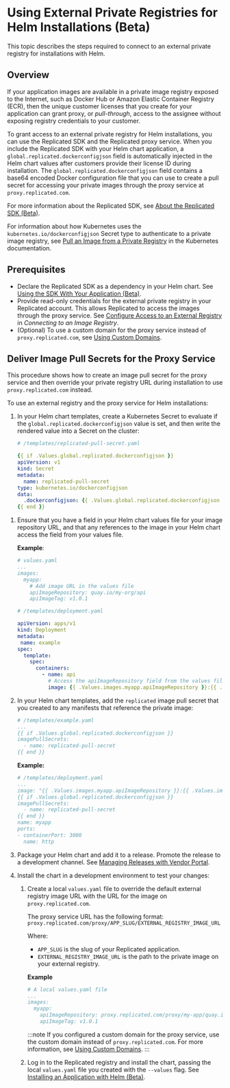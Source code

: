 
# Using External Private Registries for Helm Installations (Beta)

This topic describes the steps required to connect to an external private registry for installations with Helm.

## Overview

If your application images are available in a private image registry exposed to the Internet, such as Docker Hub or Amazon Elastic Container Registry (ECR), then the unique customer licenses that you create for your application can grant proxy, or _pull-through_, access to the assignee without exposing registry credentials to your customer.

To grant access to an external private registry for Helm installations, you can use the Replicated SDK and the Replicated proxy service. When you include the Replicated SDK with your Helm chart application, a `global.replicated.dockerconfigjson` field is automatically injected in the Helm chart values after customers provide their license ID during installation. The `global.replicated.dockerconfigjson` field contains a base64 encoded Docker configuration file that you can use to create a pull secret for accessing your private images through the proxy service at `proxy.replicated.com`.

For more information about the Replicated SDK, see [About the Replicated SDK (Beta)](replicated-sdk-overview).

For information about how Kubernetes uses the `kubernetes.io/dockerconfigjson` Secret type to authenticate to a private image registry, see [Pull an Image from a Private Registry](https://kubernetes.io/docs/tasks/configure-pod-container/pull-image-private-registry/) in the Kubernetes documentation.

## Prerequisites

* Declare the Replicated SDK as a dependency in your Helm chart. See [Using the SDK With Your Application (Beta)](replicated-sdk-using).
* Provide read-only credentials for the external private registry in your Replicated account. This allows Replicated to access the images through the proxy service. See [Configure Access to an External Registry](packaging-private-images#configure-access-to-an-external-registry) in _Connecting to an Image Registry_.
* (Optional) To use a custom domain for the proxy service instead of `proxy.replicated.com`, see [Using Custom Domains](custom-domains-using).
## Deliver Image Pull Secrets for the Proxy Service

This procedure shows how to create an image pull secret for the proxy service and then override your private registry URL during installation to use `proxy.replicated.com` instead.

To use an external registry and the proxy service for Helm installations:

1. In your Helm chart templates, create a Kubernetes Secret to evaluate if the `global.replicated.dockerconfigjson` value is set, and then write the rendered value into a Secret on the cluster:

   ```yaml
   # /templates/replicated-pull-secret.yaml

   {{ if .Values.global.replicated.dockerconfigjson }}
   apiVersion: v1
   kind: Secret
   metadata:
     name: replicated-pull-secret
   type: kubernetes.io/dockerconfigjson
   data:
     .dockerconfigjson: {{ .Values.global.replicated.dockerconfigjson }}
   {{ end }}
   ```

  <NameLimitation/>

1. Ensure that you have a field in your Helm chart values file for your image repository URL, and that any references to the image in your Helm chart access the field from your values file.  

   **Example**:

   ```yaml
   # values.yaml
   ...
   images:
     myapp:
       # Add image URL in the values file
       apiImageRepository: quay.io/my-org/api
       apiImageTag: v1.0.1
   ```
   ```yaml
   # /templates/deployment.yaml

   apiVersion: apps/v1
   kind: Deployment
   metadata:
    name: example
   spec:
     template:
       spec:
         containers:
           - name: api
             # Access the apiImageRepository field from the values file
             image: {{ .Values.images.myapp.apiImageRepository }}:{{ .Values.images.myapp.apiImageTag }}
   ```

1. In your Helm chart templates, add the `replicated` image pull secret that you created to any manifests that reference the private image:

   ```yaml
   # /templates/example.yaml
   ...
   {{ if .Values.global.replicated.dockerconfigjson }}
   imagePullSecrets:
     - name: replicated-pull-secret
   {{ end }}
   ```

   <NameLimitation/>

   **Example:**

    ```yaml
    # /templates/deployment.yaml
    ...
    image: "{{ .Values.images.myapp.apiImageRepository }}:{{ .Values.images.myapp.apiImageTag }}"
    {{ if .Values.global.replicated.dockerconfigjson }}
    imagePullSecrets:
      - name: replicated-pull-secret
    {{ end }}
    name: myapp
    ports:
    - containerPort: 3000
      name: http
    ```

1. Package your Helm chart and add it to a release. Promote the release to a development channel. See [Managing Releases with Vendor Portal](releases-creating-releases).

1. Install the chart in a development environment to test your changes:

   1. Create a local `values.yaml` file to override the default external registry image URL with the URL for the image on `proxy.replicated.com`.
   
      The proxy service URL has the following format: `proxy.replicated.com/proxy/APP_SLUG/EXTERNAL_REGISTRY_IMAGE_URL`
      
      Where:
      * `APP_SLUG` is the slug of your Replicated application.
      * `EXTERNAL_REGISTRY_IMAGE_URL` is the path to the private image on your external registry.

      **Example**
      ```yaml
      # A local values.yaml file
      ...
      images:
        myapp:
          apiImageRepository: proxy.replicated.com/proxy/my-app/quay.io/my-org/api
          apiImageTag: v1.0.1

      ```

      :::note
      If you configured a custom domain for the proxy service, use the custom domain instead of `proxy.replicated.com`. For more information, see [Using Custom Domains](custom-domains-using).
      :::
   
   1. Log in to the Replicated registry and install the chart, passing the local `values.yaml` file you created with the `--values` flag. See [Installing an Application with Helm (Beta)](install-with-helm).


    
